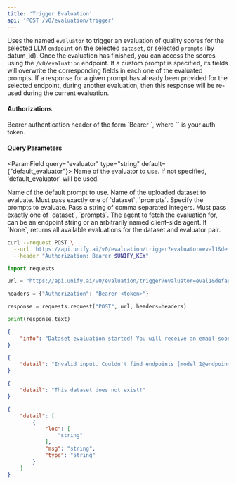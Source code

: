 ```yaml
---
title: 'Trigger Evaluation'
api: 'POST /v0/evaluation/trigger'
---
```

Uses the named `evaluator` to trigger an evaluation of quality scores for the
selected LLM `endpoint` on the selected `dataset`, or selected `prompts` (by
datum_id). Once the evaluation has finished, you can access the scores using the
`/v0/evaluation` endpoint. If a custom prompt is specified, its fields will
overwrite the corresponding fields in each one of the evaluated prompts. If a
response for a given prompt has already been provided for the selected endpoint,
during another evaluation, then this response will be re-used during the current
evaluation.

#### Authorizations

<ParamField header="Authorization" type="string" required="true">
  Bearer authentication header of the form `Bearer <token>`, where `<token>` is your auth token.
</ParamField>

#### Query Parameters

<ParamField query="evaluator" type="string"  default={"default_evaluator"}>
Name of the evaluator to use. If not specified, 'default_evaluator' will be used.
</ParamField>

<ParamField query="default_prompt" type="string" >
Name of the default prompt to use.
</ParamField>

<ParamField query="dataset" type="string | null" >
Name of the uploaded dataset to evaluate. Must pass exactly one of `dataset`, `prompts`.
</ParamField>

<ParamField query="prompts" type="string | null" >
Specify the prompts to evaluate. Pass a string of comma separated integers. Must pass exactly one of `dataset`, `prompts`.
</ParamField>

<ParamField query="agent" type="string" required="true">
The agent to fetch the evaluation for, can be an endpoint string or an arbitrarily named client-side agent. If `None`, returns all available evaluations for the dataset and evaluator pair.
</ParamField>

<RequestExample>

```bash cURL
curl --request POST \
  --url 'https://api.unify.ai/v0/evaluation/trigger?evaluator=eval1&default_prompt=default_prompt1&dataset=dataset1&prompts=34,89,127&agent=gpt-4o-mini@openai' \
  --header "Authorization: Bearer $UNIFY_KEY"
```

```python Python
import requests

url = "https://api.unify.ai/v0/evaluation/trigger?evaluator=eval1&default_prompt=default_prompt1&dataset=dataset1&prompts=34,89,127&agent=gpt-4o-mini@openai"

headers = {"Authorization": "Bearer <token>"}

response = requests.request("POST", url, headers=headers)

print(response.text)
```

</RequestExample>
<ResponseExample>

```json 200
{
    "info": "Dataset evaluation started! You will receive an email soon!"
}
```

```json 400
{
    "detail": "Invalid input. Couldn't find endpoints [model_1@endpoint_1, model_2@endpoint_2]."
}
```

```json 404
{
    "detail": "This dataset does not exist!"
}
```

```json 422
{
    "detail": [
        {
            "loc": [
                "string"
            ],
            "msg": "string",
            "type": "string"
        }
    ]
}
```

</ResponseExample>
